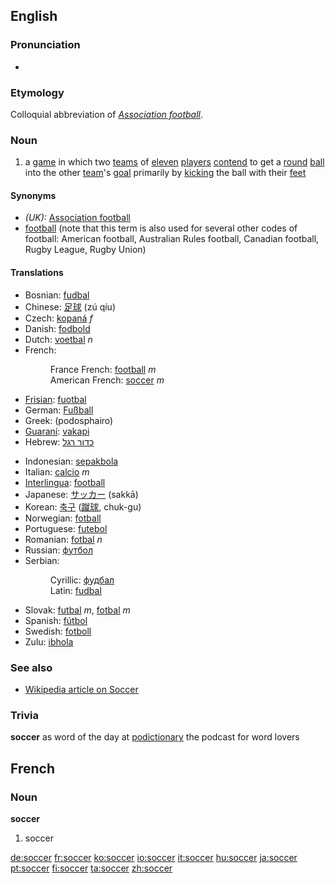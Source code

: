 ==English==
===Pronunciation===
* {{SAMPA|/sQk@/}}

===Etymology===
Colloquial abbreviation of ''[[Association football]]''.

===Noun===
{{en-noun-unc}}

# {{football}} a [[game]] in which two [[team]]s of [[eleven]] [[player]]s [[contend]] to get a [[round]] [[ball]] into the other [[team]]'s [[goal]] primarily by [[kick]]ing the ball with their [[foot|feet]]

====Synonyms====
*''(UK):'' [[Association football]]
*[[football]] (note that this term is also used for several other codes of football: American football, Australian Rules football, Canadian football, Rugby League, Rugby Union)

====Translations====
{{top}}
*Bosnian: [[fudbal#Bosnian|fudbal]] {{m}}
*Chinese: [[足球]] (zú qíu)
*Czech: [[kopaná]] ''f''
*Danish: [[fodbold]]
*Dutch: [[voetbal]] ''n''
*French:
*:France French: [[football]] ''m''
*:American French: [[#French|soccer]] ''m''
*[[Frisian]]: [[fuotbal]]
*German: [[Fußball]]
*Greek: (podosphairo)
*[[Guaraní]]: [[vakapi]]
*Hebrew: [[כדור רגל]]
{{mid}}
*Indonesian: [[sepakbola]]
*Italian: [[calcio]] ''m''
*[[Interlingua]]: [[football]]
*Japanese: [[サッカー]] (sakkā)
*Korean: [[축구]] ([[蹴球]], chuk-gu)
*Norwegian: [[fotball]]
*Portuguese: [[futebol]]
*Romanian: [[fotbal]] ''n''
*Russian: [[футбол]] {{m}}
*Serbian:
*:Cyrillic: [[фудбал#Serbian|фудбал]] {{m}}
*:Latin: [[fudbal#Serbian|fudbal]] {{m}}
*Slovak: [[futbal]] ''m'', [[fotbal]] ''m''
*Spanish: [[fútbol]]
*Swedish: [[fotboll]]
*Zulu: [[ibhola]]
{{bottom}}

===See also===
* [[w:Soccer|Wikipedia article on Soccer]]

===Trivia===
'''soccer''' as word of the day at [http://podictionary.libsyn.com/index.php?post_id=98083 podictionary] the podcast for word lovers

==French==
===Noun===
'''soccer''' {{m}}

# {{italbrac|American French}} soccer

[[de:soccer]]
[[fr:soccer]]
[[ko:soccer]]
[[io:soccer]]
[[it:soccer]]
[[hu:soccer]]
[[ja:soccer]]
[[pt:soccer]]
[[fi:soccer]]
[[ta:soccer]]
[[zh:soccer]]